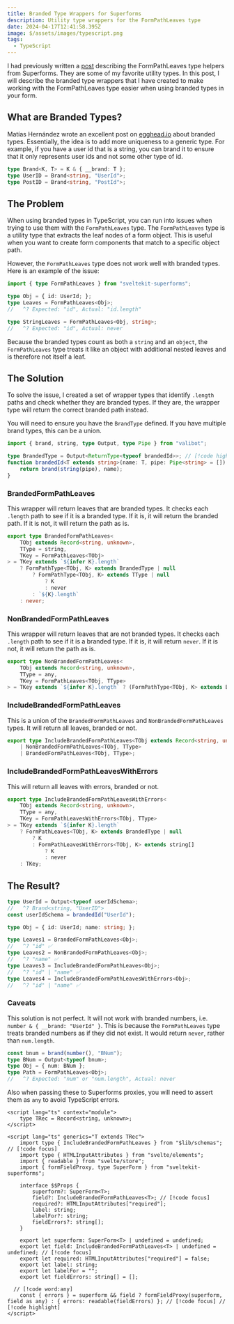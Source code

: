 ```yaml
---
title: Branded Type Wrappers for Superforms
description: Utility type wrappers for the FormPathLeaves type
date: 2024-04-17T12:41:58.395Z
image: $/assets/images/typescript.png
tags:
  - TypeScript
---
```


I had previously written a [post](/blog/superforms-helpers) describing the FormPathLeaves type helpers from Superforms. They are some of my favorite utility types. In this post, I will describe the branded type wrappers that I have created to make working with the FormPathLeaves type easier when using branded types in your form.

## What are Branded Types?

Matías Hernández wrote an excellent post on [egghead.io](https://egghead.io/blog/using-branded-types-in-typescript) about branded types. Essentially, the idea is to add more uniqueness to a generic type. For example, if you have a user id that is a string, you can brand it to ensure that it only represents user ids and not some other type of id.

```typescript
type Brand<K, T> = K & { __brand: T };
type UserID = Brand<string, "UserId">;
type PostID = Brand<string, "PostId">;
```

## The Problem

When using branded types in TypeScript, you can run into issues when trying to use them with the `FormPathLeaves` type. The `FormPathLeaves` type is a utility type that extracts the leaf nodes of a form object. This is useful when you want to create form components that match to a specific object path.

However, the `FormPathLeaves` type does not work well with branded types. Here is an example of the issue:

```typescript
import { type FormPathLeaves } from "sveltekit-superforms";

type Obj = { id: UserId; };
type Leaves = FormPathLeaves<Obj>;
//   ^? Expected: "id", Actual: "id.length"

type StringLeaves = FormPathLeaves<Obj, string>;
//   ^? Expected: "id", Actual: never
```

Because the branded types count as both a `string` and an `object`, the `FormPathLeaves` type treats it like an object with additional nested leaves and is therefore not itself a leaf.

## The Solution

To solve the issue, I created a set of wrapper types that identify `.length` paths and check whether they are branded types. If they are, the wrapper type will return the correct branded path instead.

You will need to ensure you have the `BrandType` defined. If you have multiple brand types, this can be a union.

```typescript
import { brand, string, type Output, type Pipe } from "valibot";

type BrandedType = Output<ReturnType<typeof brandedId>>; // [!code highlight]
function brandedId<T extends string>(name: T, pipe: Pipe<string> = []) {
	return brand(string(pipe), name);
}
```

### BrandedFormPathLeaves

This wrapper will return leaves that are branded types. It checks each `.length` path to see if it is a branded type. If it is, it will return the branded path. If it is not, it will return the path as is.

```typescript
export type BrandedFormPathLeaves<
	TObj extends Record<string, unknown>,
	TType = string,
	TKey = FormPathLeaves<TObj>
> = TKey extends `${infer K}.length`
	? FormPathType<TObj, K> extends BrandedType | null
		? FormPathType<TObj, K> extends TType | null
			? K
			: never
		: `${K}.length`
	: never;
```

### NonBrandedFormPathLeaves

This wrapper will return leaves that are not branded types. It checks each `.length` path to see if it is a branded type. If it is, it will return `never`. If it is not, it will return the path as is.

```typescript
export type NonBrandedFormPathLeaves<
	TObj extends Record<string, unknown>,
	TType = any,
	TKey = FormPathLeaves<TObj, TType>
> = TKey extends `${infer K}.length` ? (FormPathType<TObj, K> extends BrandedType ? never : `${K}.length`) : TKey;
```

### IncludeBrandedFormPathLeaves

This is a union of the `BrandedFormPathLeaves` and `NonBrandedFormPathLeaves` types. It will return all leaves, branded or not.

```typescript
export type IncludeBrandedFormPathLeaves<TObj extends Record<string, unknown>, TType = any> =
	| NonBrandedFormPathLeaves<TObj, TType>
	| BrandedFormPathLeaves<TObj, TType>;
```

### IncludeBrandedFormPathLeavesWithErrors

This will return all leaves with errors, branded or not.

```typescript
export type IncludeBrandedFormPathLeavesWithErrors<
	TObj extends Record<string, unknown>,
	TType = any,
	TKey = FormPathLeavesWithErrors<TObj, TType>
> = TKey extends `${infer K}.length`
	? FormPathLeaves<TObj, K> extends BrandedType | null
		? K
		: FormPathLeavesWithErrors<TObj, K> extends string[]
			? K
			: never
	: TKey;
```

## The Result?

```typescript
type UserId = Output<typeof userIdSchema>;
//   ^? Brand<string, "UserID">
const userIdSchema = brandedId("UserId");

type Obj = { id: UserId; name: string; };

type Leaves1 = BrandedFormPathLeaves<Obj>;
//   ^? "id" ✅
type Leaves2 = NonBrandedFormPathLeaves<Obj>;
//   ^? "name" ✅
type Leaves3 = IncludeBrandedFormPathLeaves<Obj>;
//   ^? "id" | "name" ✅
type Leaves4 = IncludeBrandedFormPathLeavesWithErrors<Obj>;
//   ^? "id" | "name" ✅
```

### Caveats

This solution is not perfect. It will not work with branded numbers, i.e. `number & { __brand: "UserId" }`. This is because the `FormPathLeaves` type treats branded numbers as if they did not exist. It would return `never`, rather than `num.length`.

```typescript
const bnum = brand(number(), "BNum");
type BNum = Output<typeof bnum>;
type Obj = { num: BNum };
type Path = FormPathLeaves<Obj>;
//   ^? Expected: "num" or "num.length", Actual: never
```

Also when passing these to Superforms proxies, you will need to assert them as `any` to avoid TypeScript errors.

```svelte
<script lang="ts" context="module">
	type TRec = Record<string, unknown>;
</script>

<script lang="ts" generics="T extends TRec">
	import type { IncludeBrandedFormPathLeaves } from "$lib/schemas"; // [!code focus]
	import type { HTMLInputAttributes } from "svelte/elements";
	import { readable } from "svelte/store";
	import { formFieldProxy, type SuperForm } from "sveltekit-superforms";

	interface $$Props {
		superform?: SuperForm<T>;
		field?: IncludeBrandedFormPathLeaves<T>; // [!code focus]
		required?: HTMLInputAttributes["required"];
		label: string;
		labelFor?: string;
		fieldErrors?: string[];
	}

	export let superform: SuperForm<T> | undefined = undefined;
	export let field: IncludeBrandedFormPathLeaves<T> | undefined = undefined; // [!code focus]
	export let required: HTMLInputAttributes["required"] = false;
	export let label: string;
	export let labelFor = "";
	export let fieldErrors: string[] = [];

  // [!code word:any]
	const { errors } = superform && field ? formFieldProxy(superform, field as any) : { errors: readable(fieldErrors) }; // [!code focus] // [!code highlight]
</script>
```
